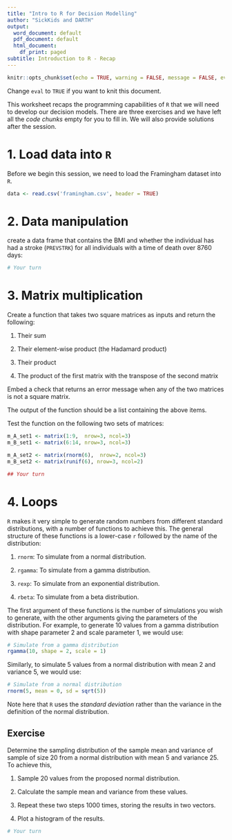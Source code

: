 ---
title: "Intro to R for Decision Modelling"
author: "SickKids and DARTH"
output:
  word_document: default
  pdf_document: default
  html_document:
    df_print: paged
subtitle: Introduction to R - Recap
---

```{r setup, include=FALSE}
knitr::opts_chunk$set(echo = TRUE, warning = FALSE, message = FALSE, eval = TRUE)
```

Change `eval` to `TRUE` if you want to knit this document.

This worksheet recaps the programming capabilities of `R` that we will need to develop our decision models. There are three exercises and we have left all the *code chunks* empty for you to fill in. We will also provide solutions after the session.

# 1. Load data into `R`

Before we begin this session, we need to load the Framingham dataset into `R`.

```{r}
data <- read.csv('framingham.csv', header = TRUE)
```

# 2. Data manipulation 

create a data frame that contains the BMI and whether the individual has had a stroke (`PREVSTRK`) for all individuals with a time of death over 8760 days:

```{r}
# Your turn

```

# 3. Matrix multiplication

Create a function that takes two square matrices as inputs and return the following:

1) Their sum

2) Their element-wise product (the Hadamard product)

3) Their product

4) The product of the first matrix with the transpose of the second matrix

Embed a check that returns an error message when any of the two matrices is not a square matrix.

The output of the function should be a list containing the above items.

Test the function on the following two sets of matrices:

```{r}
m_A_set1 <- matrix(1:9,  nrow=3, ncol=3)
m_B_set1 <- matrix(6:14, nrow=3, ncol=3)

m_A_set2 <- matrix(rnorm(6),  nrow=2, ncol=3)
m_B_set2 <- matrix(runif(6), nrow=3, ncol=2)
```

```{r}
## Your turn

```


# 4. Loops

`R` makes it very simple to generate random numbers from different standard distributions, with a number of functions to achieve this. The general structure of these functions is a lower-case `r` followed by the name of the distribution:

1. `rnorm`: To simulate from a normal distribution.

2. `rgamma`: To simulate from a  gamma distribution.

3. `rexp`: To simulate from an exponential distribution.

4. `rbeta`: To simulate from a beta distribution.

The first argument of these functions is the number of simulations you wish to generate, with the other arguments giving the parameters of the distribution. For example, to generate 10 values from a gamma distribution with shape parameter 2 and scale parameter 1, we would use:

```{r}
# Simulate from a gamma distribution
rgamma(10, shape = 2, scale = 1)
```

Similarly, to simulate 5 values from a normal distribution with mean 2 and variance 5, we would use:

```{r}
# Simulate from a normal distribution
rnorm(5, mean = 0, sd = sqrt(5))
```
Note here that `R` uses the *standard deviation* rather than the variance in the definition of the normal distribution.

## Exercise

Determine the sampling distribution of the sample mean and variance of sample of size 20 from a normal distribution with mean 5 and variance 25. To achieve this,

1. Sample 20 values from the proposed normal distribution.

2. Calculate the sample mean and variance from these values.

3. Repeat these two steps 1000 times, storing the results in two vectors.

4. Plot a histogram of the results.

```{r}
# Your turn

```


